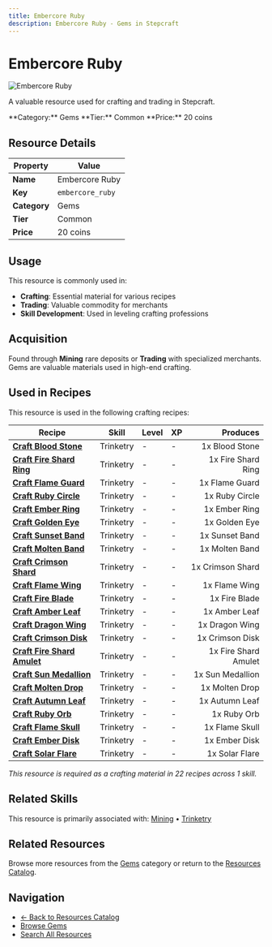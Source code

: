 ```yaml
---
title: Embercore Ruby
description: Embercore Ruby - Gems in Stepcraft
---
```


# Embercore Ruby

<div className="flex items-start gap-6 mb-8">
  <div className="flex-shrink-0">
    <img src="/assets/resources/mining/embercore_ruby.png" alt="Embercore Ruby" className="w-24 h-24 border rounded-lg" />
  </div>
  <div className="flex-1">
    <div className="space-y-2">
      <p className="text-lg text-muted-foreground">A valuable resource used for crafting and trading in Stepcraft.</p>
      <div className="flex flex-wrap gap-4 text-sm">
        <span className="px-2 py-1 bg-blue-100 dark:bg-blue-900 rounded-md">
          **Category:** Gems
        </span>
        <span className="px-2 py-1 bg-gray-100 dark:bg-gray-900 rounded-md">
          **Tier:** Common
        </span>
        <span className="px-2 py-1 bg-green-100 dark:bg-green-900 rounded-md">
          **Price:** 20 coins
        </span>
      </div>
    </div>
  </div>
</div>

## Resource Details

| Property | Value |
|----------|-------|
| **Name** | Embercore Ruby |
| **Key** | `embercore_ruby` |
| **Category** | Gems |
| **Tier** | Common |
| **Price** | 20 coins |


## Usage

This resource is commonly used in:

- **Crafting**: Essential material for various recipes
- **Trading**: Valuable commodity for merchants
- **Skill Development**: Used in leveling crafting professions




## Acquisition

Found through **Mining** rare deposits or **Trading** with specialized merchants. Gems are valuable materials used in high-end crafting.


## Used in Recipes

This resource is used in the following crafting recipes:

| Recipe | Skill | Level | XP | Produces |
|--------|-------|-------|----|---------:|
| **[Craft Blood Stone](/docs/resources/individual/blood_stone)** | Trinketry | - | - | 1x Blood Stone |
| **[Craft Fire Shard Ring](/docs/items/individual/fire_shard_ring)** | Trinketry | - | - | 1x Fire Shard Ring |
| **[Craft Flame Guard](/docs/items/individual/flame_guard)** | Trinketry | - | - | 1x Flame Guard |
| **[Craft Ruby Circle](/docs/resources/individual/ruby_circle)** | Trinketry | - | - | 1x Ruby Circle |
| **[Craft Ember Ring](/docs/items/individual/ember_ring)** | Trinketry | - | - | 1x Ember Ring |
| **[Craft Golden Eye](/docs/resources/individual/golden_eye)** | Trinketry | - | - | 1x Golden Eye |
| **[Craft Sunset Band](/docs/items/individual/sunset_band)** | Trinketry | - | - | 1x Sunset Band |
| **[Craft Molten Band](/docs/items/individual/molten_band)** | Trinketry | - | - | 1x Molten Band |
| **[Craft Crimson Shard](/docs/items/individual/crimson_shard)** | Trinketry | - | - | 1x Crimson Shard |
| **[Craft Flame Wing](/docs/resources/individual/flame_wing)** | Trinketry | - | - | 1x Flame Wing |
| **[Craft Fire Blade](/docs/items/individual/fire_blade)** | Trinketry | - | - | 1x Fire Blade |
| **[Craft Amber Leaf](/docs/resources/individual/amber_leaf)** | Trinketry | - | - | 1x Amber Leaf |
| **[Craft Dragon Wing](/docs/resources/individual/dragon_wing)** | Trinketry | - | - | 1x Dragon Wing |
| **[Craft Crimson Disk](/docs/resources/individual/crimson_disk)** | Trinketry | - | - | 1x Crimson Disk |
| **[Craft Fire Shard Amulet](/docs/items/individual/fire_shard_amulet)** | Trinketry | - | - | 1x Fire Shard Amulet |
| **[Craft Sun Medallion](/docs/resources/individual/sun_medallion)** | Trinketry | - | - | 1x Sun Medallion |
| **[Craft Molten Drop](/docs/resources/individual/molten_drop)** | Trinketry | - | - | 1x Molten Drop |
| **[Craft Autumn Leaf](/docs/resources/individual/autumn_leaf)** | Trinketry | - | - | 1x Autumn Leaf |
| **[Craft Ruby Orb](/docs/resources/individual/ruby_orb)** | Trinketry | - | - | 1x Ruby Orb |
| **[Craft Flame Skull](/docs/resources/individual/flame_skull)** | Trinketry | - | - | 1x Flame Skull |
| **[Craft Ember Disk](/docs/resources/individual/ember_disk)** | Trinketry | - | - | 1x Ember Disk |
| **[Craft Solar Flare](/docs/resources/individual/solar_flare)** | Trinketry | - | - | 1x Solar Flare |

*This resource is required as a crafting material in 22 recipes across 1 skill.*


## Related Skills

This resource is primarily associated with: [Mining](/docs/skills/individual/mining) • [Trinketry](/docs/skills/individual/trinketry)

## Related Resources

Browse more resources from the [Gems](/docs/resources#gems) category or return to the [Resources Catalog](/docs/resources).

## Navigation

- [← Back to Resources Catalog](/docs/resources)
- [Browse Gems](/docs/resources#gems)
- [Search All Resources](/search)
